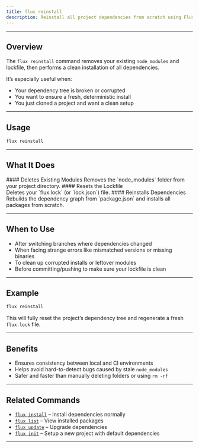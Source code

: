 ```yaml
---
title: flux reinstall
description: Reinstall all project dependencies from scratch using Flux.
---
```



---

## Overview

The `flux reinstall` command removes your existing `node_modules` and lockfile, then performs a clean installation of all dependencies.

It’s especially useful when:

-   Your dependency tree is broken or corrupted
-   You want to ensure a fresh, deterministic install
-   You just cloned a project and want a clean setup

---

## Usage

```bash title="Terminal"
flux reinstall
```

---

## What It Does

<Steps>
  <Step>
  #### Deletes Existing Modules  
  Removes the `node_modules` folder from your project directory.
  </Step>

<Step>
    #### Resets the Lockfile <br />
    Deletes your `flux.lock` (or `lock.json`) file.
</Step>

  <Step>
  #### Reinstalls Dependencies  
  Rebuilds the dependency graph from `package.json` and installs all packages from scratch.
  </Step>
</Steps>

---

## When to Use

-   After switching branches where dependencies changed
-   When facing strange errors like mismatched versions or missing binaries
-   To clean up corrupted installs or leftover modules
-   Before committing/pushing to make sure your lockfile is clean

---

## Example

```bash title="Terminal"
flux reinstall
```

This will fully reset the project’s dependency tree and regenerate a fresh `flux.lock` file.

---

## Benefits

-   Ensures consistency between local and CI environments
-   Helps avoid hard-to-detect bugs caused by stale `node_modules`
-   Safer and faster than manually deleting folders or using `rm -rf`

---

## Related Commands

-   [`flux install`](/docs/cli/install) – Install dependencies normally
-   [`flux list`](/docs/cli/list) – View installed packages
-   [`flux update`](/docs/cli/update) – Upgrade dependencies
-   [`flux init`](/docs/cli/init) – Setup a new project with default dependencies

---
